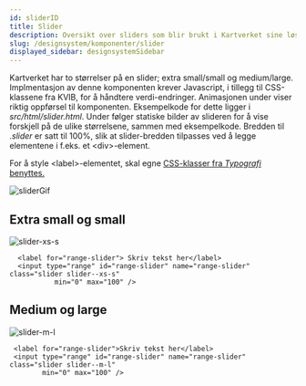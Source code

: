 ```yaml
---
id: sliderID
title: Slider
description: Oversikt over sliders som blir brukt i Kartverket sine løsninger.
slug: /designsystem/komponenter/slider
displayed_sidebar: designsystemSidebar
---
```

Kartverket har to størrelser på en slider; extra small/small og medium/large.
Implmentasjon av denne komponenten krever Javascript, i tillegg til CSS-klassene fra KVIB, for å håndtere verdi-endringer. Animasjonen under viser riktig oppførsel til komponenten. Eksempelkode for dette ligger i _src/html/slider.html_.
Under følger statiske bilder av slideren for å vise forskjell på de ulike størrelsene, sammen med eksempelkode. Bredden til _.slider_ er satt til 100%, slik at slider-bredden tilpasses ved å legge elementene i f.eks. et <div\>-element.

For å style <label\>-elementet, skal egne
[CSS-klasser fra _Typografi_ benyttes.](../designTokens/typography.mdx#label)

![sliderGif](/gif/slider.gif)



## Extra small og small



![slider-xs-s](/img/image_docs/slider-xs-s.PNG)

``` markup
  <label for="range-slider"> Skriv tekst her</label>
  <input type="range" id="range-slider" name="range-slider" class="slider slider--xs-s"
           min="0" max="100" />
```


## Medium og large

![slider-m-l](/img/image_docs/slider-m-l.PNG)

``` markup
 <label for="range-slider">Skriv tekst her</label>
 <input type="range" id="range-slider" name="range-slider" class="slider slider--m-l"
        min="0" max="100" />
```



